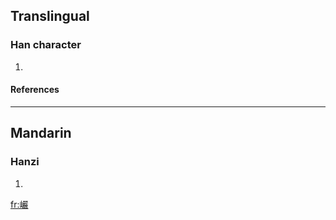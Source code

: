 ==Translingual==
===Han character===
{{Han char|rn=46|rad=山|as=19|sn=22|four=|canj=山口口大 (URRK), X山口口大 (XURRK)}}
# {{defn|Han|sort=山19}}
====References====
{{Han ref|kx=0323.080|dkj=08650|dj=0623.160|hdz=10808.060|uh=5DD7|ud=24023}}
----
==Mandarin==
===Hanzi===
{{cmn-hanzi|pin=[[yán]] (yan2)|wg=yen<sup>2</sup>}}
# {{defn|Mandarin}}

[[fr:巗]]